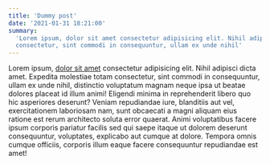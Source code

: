 ```yaml
---
title: 'Dummy post'
date: '2021-01-31 18:21:00'
summary:
  'Lorem ipsum, dolor sit amet consectetur adipisicing elit. Nihil adipisci dicta amet. Expedita molestiae totam
  consectetur, sint commodi in consequuntur, ullam ex unde nihil'
---
```


Lorem ipsum, <u>dolor sit amet</u> consectetur adipisicing elit. Nihil adipisci dicta amet. Expedita molestiae totam
consectetur, sint commodi in consequuntur, ullam ex unde nihil, distinctio voluptatum magnam neque ipsa ut beatae
dolores placeat id illum animi! Eligendi minima in reprehenderit libero quo hic asperiores deserunt? Veniam repudiandae
iure, blanditiis aut vel, exercitationem laboriosam nam, sunt obcaecati a magni aliquam eius ratione est rerum
architecto soluta error quaerat. Animi voluptatibus facere ipsum corporis pariatur facilis sed qui saepe itaque ut
dolorem deserunt consequuntur, voluptates, explicabo aut cumque at dolore. Tempora omnis cumque officiis, corporis illum
eaque facere consequuntur repudiandae est amet!
